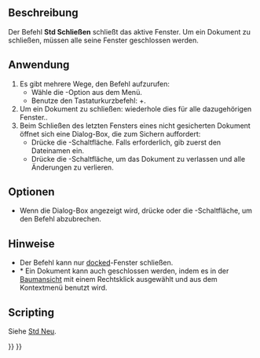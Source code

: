 <languages/>

{{Docnav/de
|[[Std_RecentFiles/de|LetzteDateien]]
|[[Std_CloseAllWindows/de|CloseAllWindows]]
|[[Std_File_Menu/de|Std Menü Datei]]
|IconL=
|IconR=Std_CloseAllWindows.svg
|IconC=Freecad.svg
}}

{{GuiCommand/de
|Name=Std CloseActiveWindow
|Name/de=Std Schließen
|MenuLocation=Datei → Schließen
|Workbenches=Alle
|Shortcut={{KEY|Strg}}+{{KEY|F4}}
|SeeAlso=[[Std CloseAllWindows/de|Std AllesSchließen]]
}}

<span id="Description"></span>
==Beschreibung==

Der Befehl '''Std Schließen''' schließt das aktive Fenster. Um ein Dokument zu schließen, müssen alle seine Fenster geschlossen werden.

<span id="Usage"></span>
==Anwendung==

# Es gibt mehrere Wege, den Befehl aufzurufen:
#* Wähle die {{MenuCommand|Datei → [[Image:Std_CloseActiveWindow.svg|16px]] Schließen}}-Option aus dem Menü.
#* Benutze den Tastaturkurzbefehl: {{KEY|Ctrl}}+{{KEY|F4}}.
# Um ein Dokument zu schließen: wiederhole dies für alle dazugehörigen Fenster..
# Beim Schließen des letzten Fensters eines nicht gesicherten Dokument öffnet sich eine Dialog-Box, die zum Sichern auffordert:
#* Drücke die {{Button|Speichern}}-Schaltfläche. Falls erforderlich, gib zuerst den Dateinamen ein.
#* Drücke die {{Button|Schließen ohne zu Speichern}}-Schaltfläche, um das Dokument zu verlassen und alle Änderungen zu verlieren.

<span id="Options"></span>
==Optionen==

* Wenn die Dialog-Box angezeigt wird, drücke {{KEY|Esc}} oder die  {{KEY|Abbrechen}}-Schaltfläche, um den Befehl abzubrechen.

<span id="Notes"></span>
==Hinweise==

* Der Befehl kann nur [[Std_ViewDockUndockFullscreen|docked]]-Fenster schließen.
* * Ein Dokument kann auch geschlossen werden, indem es in der [[Tree_view/de|Baumansicht]] mit einem Rechtsklick ausgewählt und  {{MenuCommand|Dokument schließen}} aus dem Kontextmenü benutzt wird.

==Scripting==

Siehe [[Std_New/de#Scripting|Std Neu]].


{{Docnav/de
|[[Std_RecentFiles/de|LetzteDateien]]
|[[Std_CloseAllWindows/de|CloseAllWindows]]
|[[Std_File_Menu/de|Std Menü Datei]]
|IconL=
|IconR=Std_CloseAllWindows.svg
|IconC=Freecad.svg
}}

{{Std_Base_navi{{#translation:}}}}
{{Userdocnavi{{#translation:}}}}